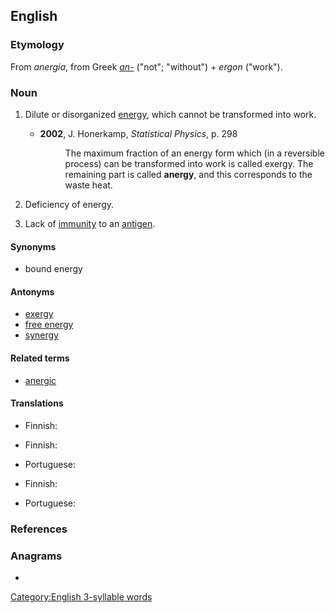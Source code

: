 ==English==

===Etymology===
From {{etyl|NL.|en}} ''anergia'', from Greek ''[[an-#Etymology_3|an-]]'' ("not"; "without") + ''ergon'' ("work").

===Noun===
{{en-noun|~}}

# {{lb|en|physics}} Dilute or disorganized [[energy]], which cannot be transformed into work.
#* '''2002''', J. Honerkamp, ''Statistical Physics'', p. 298
#*: The maximum fraction of an energy form which (in a reversible process) can be transformed into work is called exergy. The remaining part is called '''anergy''', and this corresponds to the waste heat.
# {{lb|en|pathology}} Deficiency of energy.
# {{lb|en|immunology}} Lack of [[immunity]] to an [[antigen]].

====Synonyms====
* bound energy

====Antonyms====
* [[exergy]]
* [[free energy]]
* [[synergy]]

====Related terms====
* [[anergic]]

====Translations====
{{trans-top|energy which cannot be transformed into work}}
* Finnish: {{t|fi|anergia}}
{{trans-mid}}
{{trans-bottom}}

{{trans-top|deficiency of energy}}
* Finnish: {{t|fi|anergia}}
{{trans-mid}}
* Portuguese: {{t|pt|anergia|f}}
{{trans-bottom}}

{{trans-top|lack of immunity to an antigen}}
* Finnish: {{t|fi|anergia}}
{{trans-mid}}
* Portuguese: {{t|pt|anergia|f}}
{{trans-bottom}}

===References===
<references/>

===Anagrams===
* {{anagrams|en|a=aegnry|Garney|Graney|grayen|raygne}}

[[Category:English 3-syllable words]]